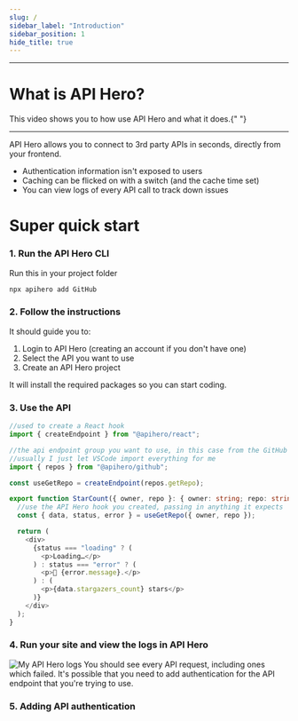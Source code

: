 ```yaml
---
slug: /
sidebar_label: "Introduction"
sidebar_position: 1
hide_title: true
---
```



<Logo width="250px" height="50px" />

---

# What is API Hero?

<YouTubeEmbed embedId="jmG41RSeGRU" />
This video shows you to how use API Hero and what it does.{" "}

---

API Hero allows you to connect to 3rd party APIs in seconds, directly from your frontend.

- Authentication information isn't exposed to users
- Caching can be flicked on with a switch (and the cache time set)
- You can view logs of every API call to track down issues

# Super quick start

### 1. Run the API Hero CLI

Run this in your project folder

```sh
npx apihero add GitHub
```

### 2. Follow the instructions

It should guide you to:

1. Login to API Hero (creating an account if you don't have one)
2. Select the API you want to use
3. Create an API Hero project

It will install the required packages so you can start coding.

### 3. Use the API

```ts
//used to create a React hook
import { createEndpoint } from "@apihero/react";

//the api endpoint group you want to use, in this case from the GitHub integration from API Hero.
//usually I just let VSCode import everything for me
import { repos } from "@apihero/github";

const useGetRepo = createEndpoint(repos.getRepo);

export function StarCount({ owner, repo }: { owner: string; repo: string }) {
  //use the API Hero hook you created, passing in anything it expects
  const { data, status, error } = useGetRepo({ owner, repo });

  return (
    <div>
      {status === "loading" ? (
        <p>Loading…</p>
      ) : status === "error" ? (
        <p>🫤 {error.message}.</p>
      ) : (
        <p>{data.stargazers_count} stars</p>
      )}
    </div>
  );
}
```

### 4. Run your site and view the logs in API Hero

![My API Hero logs](/img/logs.png)
You should see every API request, including ones which failed.
It's possible that you need to add authentication for the API endpoint that you're trying to use.

### 5. Adding API authentication
